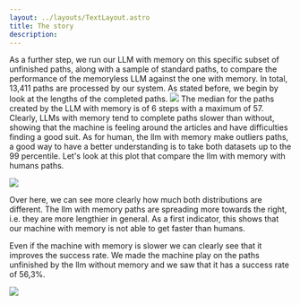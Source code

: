 ```yaml
---
layout: ../layouts/TextLayout.astro
title: The story
description: 
---
```


As a further step, we run our LLM with memory on this specific subset of unfinished paths, along with a sample of standard paths, to compare the performance of the memoryless LLM against the one with memory. In total, 13,411 paths are processed by our system.
As stated before, we begin by look at the lengths of the completed paths.
![](/charts/gpt4omni_memory_paths_finished_steps.png)
The median for the paths created by the LLM with memory is of 6 steps with a maximum of 57. Clearly, LLMs with memory tend to complete paths slower than without, showing that the machine is feeling around the articles and have difficulties finding a good suit. As for human, the llm with memory make outliers paths, a good way to have a better understanding is to take both datasets up to the 99 percentile. 
Let's look at this plot that compare the llm with memory with humans paths.

![](/charts/gpt4omni_memory_humans_98th_percentile_paths_finished_steps.png)

Over here, we can see more clearly how much both distributions are different. The llm with memory paths are spreading more towards the right, i.e. they are more lengthier in general.
As a first indicator, this shows that our machine with memory is not able to get faster than humans.

Even if the machine with memory is slower we can clearly see that it improves the success rate. We made the machine play on the paths unfinished by the llm without memory and we saw that it has a success rate of 56,3%.

![](/charts/outcome_paths_llm_memory.png)
